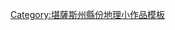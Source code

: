 {{asbox
| image     = Flag of Kansas.svg
| pix       = 
| subject   = 地理
| qualifier = 堪薩斯州[[學托擴縣 (堪薩斯州)|學托擴縣]]
| category  = 堪薩斯州地理小作品
| tempsort  =  Chautauqua
| name      = Template:ChautauquaCountyKS-geo-stub
}}
<noinclude>
[[Category:堪薩斯州縣份地理小作品模板]]
</noinclude>